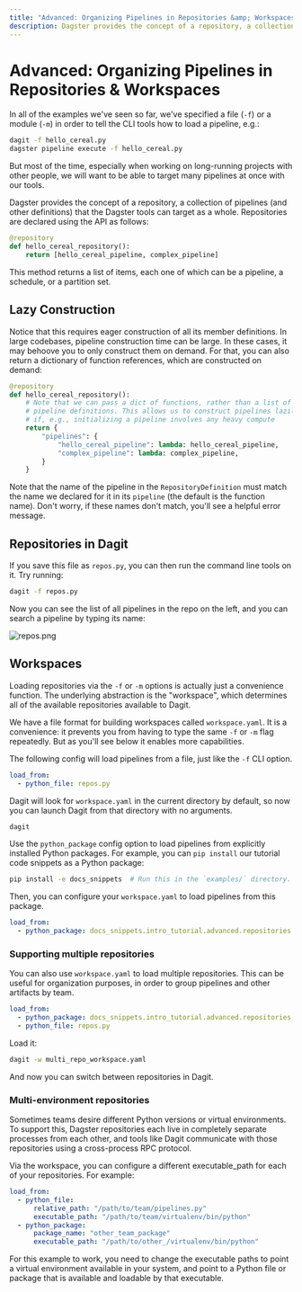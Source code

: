 ```yaml
---
title: "Advanced: Organizing Pipelines in Repositories &amp; Workspaces | Dagster"
description: Dagster provides the concept of a repository, a collection of pipelines (and other definitions) that the Dagster tools can target as a whole.
---
```


# Advanced: Organizing Pipelines in Repositories & Workspaces

<CodeReferenceLink filePath="examples/docs_snippets/docs_snippets/intro_tutorial/advanced/repositories/" />

In all of the examples we've seen so far, we've specified a file (`-f`) or a module (`-m`) in order to tell the CLI tools how to load a pipeline, e.g.:

```bash
dagit -f hello_cereal.py
dagster pipeline execute -f hello_cereal.py
```

But most of the time, especially when working on long-running projects with other people, we will want to be able to target many pipelines at once with our tools.

Dagster provides the concept of a repository, a collection of pipelines (and other definitions) that the Dagster tools can target as a whole. Repositories are declared using the <PyObject
module="dagster" object="RepositoryDefinition" /> API as follows:

```python file=/intro_tutorial/advanced/repositories/repos.py startafter=start_repos_marker_0 endbefore=end_repos_marker_0
@repository
def hello_cereal_repository():
    return [hello_cereal_pipeline, complex_pipeline]
```

This method returns a list of items, each one of which can be a pipeline, a schedule, or a partition set.

## Lazy Construction

Notice that this requires eager construction of all its member definitions. In large codebases, pipeline construction time can be large. In these cases, it may behoove you to only construct them on demand. For that, you can also return a dictionary of function references, which are constructed on demand:

```python file=/intro_tutorial/advanced/repositories/lazy_repos.py startafter=start_lazy_repos_marker_0 endbefore=end_lazy_repos_marker_0
@repository
def hello_cereal_repository():
    # Note that we can pass a dict of functions, rather than a list of
    # pipeline definitions. This allows us to construct pipelines lazily,
    # if, e.g., initializing a pipeline involves any heavy compute
    return {
        "pipelines": {
            "hello_cereal_pipeline": lambda: hello_cereal_pipeline,
            "complex_pipeline": lambda: complex_pipeline,
        }
    }
```

Note that the name of the pipeline in the `RepositoryDefinition` must match the name we declared for it in its `pipeline` (the default is the function name). Don't worry, if these names don't match, you'll see a helpful error message.

## Repositories in Dagit

If you save this file as `repos.py`, you can then run the command line tools on it. Try running:

```bash
dagit -f repos.py
```

Now you can see the list of all pipelines in the repo on the left, and you can search a pipeline by typing its name:

![repos.png](/images/tutorial/repos.png)

## Workspaces

Loading repositories via the `-f` or `-m` options is actually just a convenience function. The underlying abstraction is the "workspace", which determines all of the available repositories available to Dagit.

We have a file format for building workspaces called `workspace.yaml`. It is a convenience: it prevents you from having to type the same `-f` or `-m` flag repeatedly. But as you'll see below it enables more capabilities.

The following config will load pipelines from a file, just like the `-f` CLI option.

```YAML caption=workspace.yaml
load_from:
  - python_file: repos.py
```

Dagit will look for `workspace.yaml` in the current directory by default, so now you can launch Dagit from that directory with no arguments.

```bash
dagit
```

Use the `python_package` config option to load pipelines from explicitly installed Python packages. For example, you can `pip install` our tutorial code snippets as a Python package:

```bash
pip install -e docs_snippets  # Run this in the `examples/` directory.
```

Then, you can configure your `workspace.yaml` to load pipelines from this package.

```yaml file=/intro_tutorial/advanced/repositories/workspace.yaml
load_from:
  - python_package: docs_snippets.intro_tutorial.advanced.repositories.repos
```

### Supporting multiple repositories

You can also use `workspace.yaml` to load multiple repositories. This can be useful for organization purposes, in order to group pipelines and other artifacts by team.

```yaml file=/intro_tutorial/advanced/repositories/multi_repo_workspace.yaml
load_from:
  - python_package: docs_snippets.intro_tutorial.advanced.repositories.repos
  - python_file: repos.py
```

Load it:

```bash
dagit -w multi_repo_workspace.yaml
```

And now you can switch between repositories in Dagit.

### Multi-environment repositories

Sometimes teams desire different Python versions or virtual environments. To support this, Dagster repositories each live in completely separate processes from each other, and tools like Dagit communicate with those repositories using a cross-process RPC protocol.

Via the workspace, you can configure a different executable_path for each of your repositories. For example:

```yaml file=/intro_tutorial/advanced/repositories/multi_python_env_workspace_example.yaml
load_from:
  - python_file:
      relative_path: "/path/to/team/pipelines.py"
      executable_path: "/path/to/team/virtualenv/bin/python"
  - python_package:
      package_name: "other_team_package"
      executable_path: "/path/to/other_/virtualenv/bin/python"
```

For this example to work, you need to change the executable paths to point a virtual environment available in your system, and point to a Python file or package that is available and loadable by that executable.

<br />

<br />
